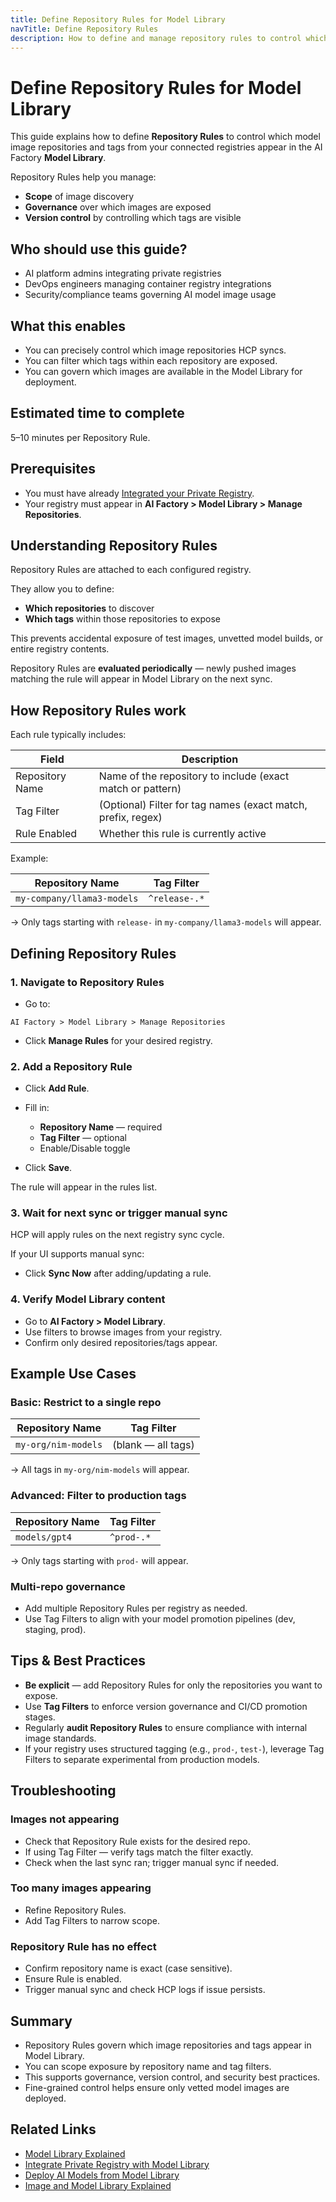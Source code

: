 ```yaml
---
title: Define Repository Rules for Model Library
navTitle: Define Repository Rules
description: How to define and manage repository rules to control which model images appear in the Model Library.
---
```


# Define Repository Rules for Model Library

This guide explains how to define **Repository Rules** to control which model image repositories and tags from your connected registries appear in the AI Factory **Model Library**.

Repository Rules help you manage:

- **Scope** of image discovery
- **Governance** over which images are exposed
- **Version control** by controlling which tags are visible

## Who should use this guide?

- AI platform admins integrating private registries
- DevOps engineers managing container registry integrations
- Security/compliance teams governing AI model image usage

## What this enables

- You can precisely control which image repositories HCP syncs.
- You can filter which tags within each repository are exposed.
- You can govern which images are available in the Model Library for deployment.

## Estimated time to complete

5–10 minutes per Repository Rule.

## Prerequisites

- You must have already [Integrated your Private Registry](integrate-private-registry).
- Your registry must appear in **AI Factory > Model Library > Manage Repositories**.

## Understanding Repository Rules

Repository Rules are attached to each configured registry.

They allow you to define:

- **Which repositories** to discover
- **Which tags** within those repositories to expose

This prevents accidental exposure of test images, unvetted model builds, or entire registry contents.

Repository Rules are **evaluated periodically** — newly pushed images matching the rule will appear in Model Library on the next sync.

## How Repository Rules work

Each rule typically includes:

| Field | Description |
|-------|-------------|
| Repository Name | Name of the repository to include (exact match or pattern) |
| Tag Filter | (Optional) Filter for tag names (exact match, prefix, regex) |
| Rule Enabled | Whether this rule is currently active |

Example:

| Repository Name | Tag Filter |
|-----------------|------------|
| `my-company/llama3-models` | `^release-.*` |

→ Only tags starting with `release-` in `my-company/llama3-models` will appear.

## Defining Repository Rules

### 1. Navigate to Repository Rules

- Go to:

`AI Factory > Model Library > Manage Repositories`

- Click **Manage Rules** for your desired registry.

### 2. Add a Repository Rule

- Click **Add Rule**.
- Fill in:

  - **Repository Name** — required
  - **Tag Filter** — optional
  - Enable/Disable toggle

- Click **Save**.

The rule will appear in the rules list.

### 3. Wait for next sync or trigger manual sync

HCP will apply rules on the next registry sync cycle.

If your UI supports manual sync:

- Click **Sync Now** after adding/updating a rule.

### 4. Verify Model Library content

- Go to **AI Factory > Model Library**.
- Use filters to browse images from your registry.
- Confirm only desired repositories/tags appear.

## Example Use Cases

### Basic: Restrict to a single repo

| Repository Name | Tag Filter |
|-----------------|------------|
| `my-org/nim-models` | (blank — all tags) |

→ All tags in `my-org/nim-models` will appear.

### Advanced: Filter to production tags

| Repository Name | Tag Filter |
|-----------------|------------|
| `models/gpt4` | `^prod-.*` |

→ Only tags starting with `prod-` will appear.

### Multi-repo governance

- Add multiple Repository Rules per registry as needed.
- Use Tag Filters to align with your model promotion pipelines (dev, staging, prod).

## Tips & Best Practices

- **Be explicit** — add Repository Rules for only the repositories you want to expose.
- Use **Tag Filters** to enforce version governance and CI/CD promotion stages.
- Regularly **audit Repository Rules** to ensure compliance with internal image standards.
- If your registry uses structured tagging (e.g., `prod-`, `test-`), leverage Tag Filters to separate experimental from production models.

## Troubleshooting

### Images not appearing

- Check that Repository Rule exists for the desired repo.
- If using Tag Filter — verify tags match the filter exactly.
- Check when the last sync ran; trigger manual sync if needed.

### Too many images appearing

- Refine Repository Rules.
- Add Tag Filters to narrow scope.

### Repository Rule has no effect

- Confirm repository name is exact (case sensitive).
- Ensure Rule is enabled.
- Trigger manual sync and check HCP logs if issue persists.

## Summary

- Repository Rules govern which image repositories and tags appear in Model Library.
- You can scope exposure by repository name and tag filters.
- This supports governance, version control, and security best practices.
- Fine-grained control helps ensure only vetted model images are deployed.

## Related Links

- [Model Library Explained](edb-postgres-ai/ai-factory/learn/explained/model-library-explained)
- [Integrate Private Registry with Model Library](integrate-private-registry)
- [Deploy AI Models from Model Library](deploy-ai-models)
- [Image and Model Library Explained](edb-postgres-ai/hybrid-manager/learn/explained/model-image-library)
